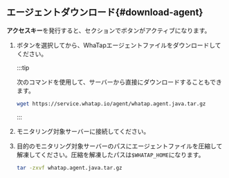 ## エージェントダウンロード{#download-agent}

**アクセスキー**を発行すると、<Cmdname sid="JAVA-agent-setup-1-subject" className="uitext" />セクションで<Cmdname sid="download" className="uitext" />ボタンがアクティブになります。

1.  <Cmdname sid="download" className="uitext" />ボタンを選択してから、WhaTapエージェントファイルをダウンロードしてください。

    :::tip

    次のコマンドを使用して、サーバーから直接にダウンロードすることもできます。

    ```bash
    wget https://service.whatap.io/agent/whatap.agent.java.tar.gz
    ```

    :::

2.  モニタリング対象サーバーに接続してください。

3.  目的のモニタリング対象サーバーのパスにエージェントファイルを圧縮して解凍してください。圧縮を解凍したパスは`$WHATAP_HOME`になります。

    ```bash
    tar -zxvf whatap.agent.java.tar.gz
    ```
